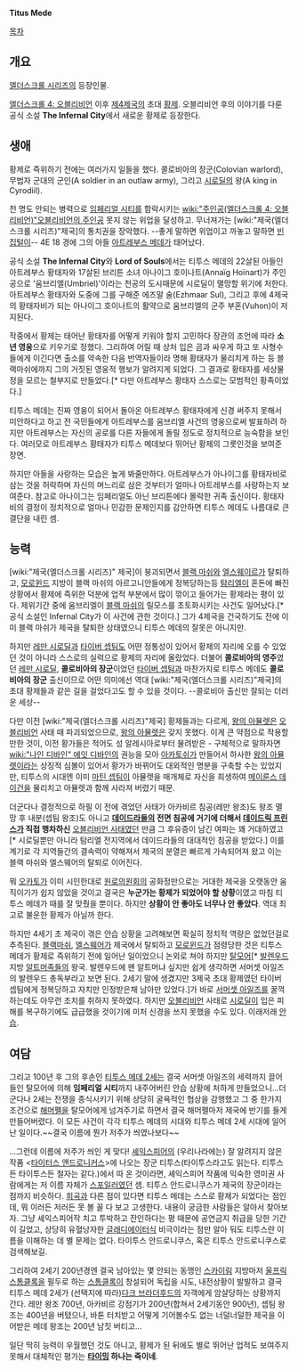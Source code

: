 '''Titus Mede'''

[[목차]]

== 개요 ==
[[엘더스크롤 시리즈]]의 등장인물.

[[엘더스크롤 4: 오블리비언]] 이후 [[제국(엘더스크롤 시리즈)|제4제국]]의 초대 [[황제]]. 오블리비언 후의 이야기를 다룬 공식 소설 '''The Infernal City'''에서 새로운 황제로 등장한다.

== 생애 ==
황제로 즉위하기 전에는 여러가지 일들을 했다. 콜로비아의 장군(Colovian warlord), 무법자 군대의 군인(A soldier in an outlaw army), 그리고 [[시로딜]]의 왕(A king in Cyrodiil).

천 명도 안되는 병력으로 [[임페리얼 시티]]를 함락시키는 [[wiki:"주인공(엘더스크롤 4: 오블리비언)"오블리비언의 주인공]] 못지 않는 위업을 달성하고. 무너져가는 [wiki:"제국(엘더스크롤 시리즈)"제국]의 통치권을 장악했다. --좋게 말하면 위업이고 까놓고 말하면 [[빈집털이]]-- 4E 18 경에 그의 아들 [[아트레부스 메데]]가 태어났다. 

공식 소설 '''The Infernal City'''와 '''Lord of Souls'''에서는 티투스 메데의 22살된 아들인 아트레부스 황태자와 17살된 브리튼 소녀 아나이그 호이나트(Annaïg Hoïnart)가 주인공으로 '움브리엘(Umbriel)'이라는 천공의 도시때문에 시로딜이 멸망할 위기에 처한다. 아트레부스 황태자와 도중에 그를 구해준 에즈말 술(Ezhmaar Sul), 그리고 후에 4제국의 황태자비가 되는 아나이그 호이나트의 활약으로 움브리엘의 군주 부혼(Vuhon)이 저지된다.

작중에서 황제는 태어난 황태자를 어떻게 키워야 할지 고민하다 장관의 조언에 따라 '''소년 영웅'''으로 키우기로 정했다. 그리하여 어릴 때 상처 입은 곰과 싸우게 하고 또 사형수들에게 이긴다면 출소를 약속한 다음 반역자들이라 명해 황태자가 물리치게 하는 등 블랙마쉬에까지 그의 거짓된 영웅적 행보가 알려지게 되었다. 그 결과로 황태자를 세상물정을 모르는 철부지로 만들었다.[* 다만 아트레부스 황태자 스스로는 모범적인 황족이었다.]

티투스 메데는 진짜 영웅이 되어서 돌아온 아트레부스 황태자에게 신경 써주지 못해서 미안하다고 하고 전 국민들에게 아트레부스를 움브리엘 사건의 영웅으로써 발표하려 하지만 아트레부스는 자신의 공로를 다른 자들에게 돌릴 정도로 정치적으로 능숙함을 보인다. 여러모로 아트레부스 황태자가 티투스 메데보다 뛰어난 황제의 그릇인것을 보여준 장면. 

하지만 아들을 사랑하는 모습은 높게 봐줄만하다. 아트레부스가 아나이그를 황태자비로 삼는 것을 허락하며 자신의 며느리로 삼은 것부터가 얼마나 아트레부스를 사랑하는지 보여준다. 참고로 아나이그는 임페리얼도 아닌 브리튼에다 몰락한 귀족 출신이다. 황태자비의 결정이 정치적으로 얼마나 민감한 문제인지를 감안하면 티투스 메데도 나름대로 큰 결단을 내린 셈.

== 능력 ==
[wiki:"제국(엘더스크롤 시리즈)" 제국]이 붕괴되면서 [[블랙 마쉬]]와 [[엘스웨이르]]가 탈퇴하고, [[모로윈드]] 지방이 블랙 마쉬의 아르고니안들에게 정복당하는등 [[탐리엘]]이 혼돈에 빠진 상황에서 황제에 즉위한 덕분에 업적 부분에서 많이 깎이고 들어가는 황제라는 평이 있다. 제위기간 중에 움브리엘이 [[블랙 마쉬]]의 릴모스를 초토화시키는 사건도 일어났다.[* 공식 소설인 Infernal City가 이 사건에 관한 것이다.] 그가 4제국을 건국하기도 전에 이미 블랙 마쉬가 제국을 탈퇴한 상태였으니 티투스 메데의 잘못은 아니지만.

하지만 [[레만 시로딜]]과 [[타이버 셉팀]]도 어떤 정통성이 있어서 황제의 자리에 오를 수 있었던 것이 아니라 스스로의 실력으로 황제의 자리에 올랐었다. 더불어 '''콜로비아의 영주'''였던 [[레만 시로딜]], '''콜로비아의 장군'''이었던 [[타이버 셉팀]]과 마찬가지로 티투스 메데도 '''콜로비아의 장군''' 출신이므로 어떤 의미에선 역대 [wiki:"제국(엘더스크롤 시리즈)"제국]의 초대 황제들과 같은 길을 걸었다고도 할 수 있을 것이다. --콜로비아 출신만 잘되는 더러운 세상--

다만 이전 [wiki:"제국(엘더스크롤 시리즈)"제국] 황제들과는 다르게, [[왕의 아뮬렛]]은 [[오블리비언]] 사태 때 파괴되었으므로, [[왕의 아뮬렛]]은 갖지 못했다. 이게 큰 약점으로 작용할만한 것이, 이전 황가들은 적어도 성 알레시아로부터 물려받은 - 구체적으로 말하자면 [[wiki:"나인 디바인" 에잇 디바인]]의 권능을 모아 [[아카토쉬]]가 만들어서 하사한 [[왕의 아뮬렛]]이라는 상징적 심볼이 있어서 황가가 바뀌어도 대외적인 명분을 구축할 수는 있었지만, 티투스의 시대엔 이미 [[마틴 셉팀]]이 아뮬렛을 매개체로 자신을 희생하여 [[메이룬스 데이건]]을 물리치고 아뮬렛과 함께 사라져 버렸기 때문.

더군다나 결정적으로 하필 이 전에 겪었던 사태가 아카비르 침공(레만 왕조)도 왕조 멸망 후 내분(셉팀 왕조)도 아니고 '''[[데이드라]]들의 전면 침공에 거기에 더해서 [[데이드릭 프린스]]가 직접 행차하신''' [[오블리비언 사태]]였던 만큼 그 후유증이 남긴 여파는 꽤 거대하였고[* 시로딜뿐만 아니라 탐리엘 전지역에서 데이드라들의 대대적인 침공을 받았다.] 이를 계기로 각 지역들간의 결속력이 약해져서 제국의 분열은 빠르게 가속되어져 왔고 이는 블랙 마쉬와 엘스웨어의 탈퇴로 이어진다.

뭐 [[오카토]]가 이미 시인한대로 [[원로의원회]]의 공화정만으로는 거대한 제국을 오랫동안 움직이기가 쉽지 않았을 것이고 결국은 '''누군가는 황제가 되었어야 할 상황'''이였고 마침 티투스 메데가 때를 잘 맞췄을 뿐이다. 하지만 '''상황이 안 좋아도 너무나 안 좋았다'''. 역대 최고로 불운한 황제가 아닐까 한다.

하지만 4세기 초 제국이 겪은 안습 상황을 고려해보면 확실히 정치적 역량은 없었던걸로 추측된다. [[블랙마쉬]], [[엘스웨어]]가 제국에서 탈퇴하고 [[모로윈드]]가 점령당한 것은 티투스 메데가 황제로 즉위하기 전에 일어난 일이었으니 논외로 쳐야 하지만 [[탈모어]][* [[발렌우드]] 지방 [[알트머]]족들의 왕국. 발렌우드에 왠 알트머냐 싶지만 쉽게 생각하면 서머셋 아일즈의 발렌우드 총독부라고 보면 된다. 2세기 말에 생겼지만 3제국 초대 황제였던 타이버 셉팀에게 정복당하고 자치만 인정받은채 남아만 있었다.]가 바로 [[서머셋 아일즈]]를 꿀꺽하는데도 아무런 조치를 취하지 못하였다. 하지만 [[오블리비언]] 사태로 [[시로딜]]이 입은 피해를 복구하기에도 급급했을 것이기에 미처 신경을 쓰지 못했을 수도 있다. 이래저래 [[안습]].

== 여담 ==
그리고 100년 후 그의 후손인 [[티투스 메데 2세]]는 결국 서머셋 아일즈의 세력까지 끌어들인 탈모어에 의해 '''임페리얼 시티'''까지 내주어버린 안습 상황에 처하게 만들었으니...더군다나 2세는 전쟁을 종식시키기 위해 상당히 굴욕적인 협상을 감행했고 그 중 한가지 조건으로 [[해머펠]]을 탈모어에게 넘겨주기로 하면서 결국 해머펠마저 제국에 반기를 들게 만들어버렸다. 이 모든 사건이 각각 티투스 메데의 시대와 티투스 메데 2세 시대에 일어난 일이다.~~결국 이름에 뭔가 저주가 씌였나보다~~

...그런데 이름에 저주가 씌인 게 맞다! [[셰익스피어]]의 (우리나라에는) 잘 알려지지 않은 작품 <[[타이터스 앤드로니커스]]>에 나오는 장군 티투스(타이투스라고도 읽는다. 티투스든 타이투스든 철자는 같다.)에서 따 온 것이라면, 셰익스피어 작품에 익숙한 영미권 사람에게는 저 이름 자체가 [[스포일러]]였던 셈. 티투스 안드로니쿠스가 제국의 장군이라는 점까지 비슷하다. [[희곡]]과 다른 점이 있다면 티투스 메데는 스스로 황제가 되었다는 점인데, 뭐 이러든 저러든 못 볼 꼴 다 보고 고생한다. 내용이 궁금한 사람들은 알아서 찾아보자. 그냥 셰익스피어작 치고 투박하고 잔인하다는 평 때문에 공연금지 취급을 당한 기간이 길었고, 상당히 유혈낭자한 [[글래디에이터]]식 비극이라는 점만 알아 둬도 티투스란 이름을 이해하는 데 별 문제는 없다. 타이투스 안드로니쿠스, 혹은 티투스 안드로니쿠스로 검색해보길.

그리하여 2세기 200년경엔 결국 남아있는 몇 안되는 동맹인 [[스카이림]] 지방마저 [[울프릭 스톰클록]]을 필두로 하는 [[스톰클록]]이 창설되어 독립을 시도, 내전상황이 발발하고 결국 티투스 메데 2세가 (선택지에 따라)[[다크 브라더후드]]의 자객에게 암살당하는 상황까지 간다. 레만 왕조 700년, 아카비르 강점기가 200년(합쳐서 2세기동안 900년), 셉팀 왕조는 400년을 버텼으나, 바톤 터치받고 어떻게 기어볼수도 없는 너덜너덜한 제국을 이어받은 메데 왕조는 200년 남짓 버티고...

일단 딱히 능력이 우월했던 것도 아니고, 황제가 된 뒤에도 별로 뛰어난 업적도 보여주지 못해서 대체적인 평가는 '''[[타이밍]] 하나는 죽이네'''.
